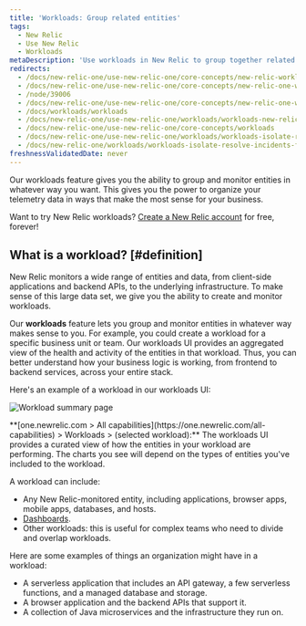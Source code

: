 ```yaml
---
title: 'Workloads: Group related entities'
tags:
  - New Relic 
  - Use New Relic 
  - Workloads
metaDescription: 'Use workloads in New Relic to group together related entities that make up a business unit or team unit, making it easier to isolate and troubleshoot issues.'
redirects:
  - /docs/new-relic-one/use-new-relic-one/core-concepts/new-relic-workloads-create-groupings-entities
  - /docs/new-relic-one/use-new-relic-one/core-concepts/new-relic-one-workloads-observe-your-full-stack
  - /node/39006
  - /docs/new-relic-one/use-new-relic-one/core-concepts/new-relic-one-workloads-isolate-resolve-incidents-faster
  - /docs/workloads/workloads
  - /docs/new-relic-one/use-new-relic-one/workloads/workloads-new-relic-one-isolate-resolve-incidents-faster
  - /docs/new-relic-one/use-new-relic-one/core-concepts/workloads
  - /docs/new-relic-one/use-new-relic-one/workloads/workloads-isolate-resolve-incidents-faster
  - /docs/new-relic-one/workloads/workloads-isolate-resolve-incidents-faster
freshnessValidatedDate: never
---
```




Our workloads feature gives you the ability to group and monitor entities in whatever way you want. This gives you the power to organize your telemetry data in ways that make the most sense for your business.

Want to try New Relic workloads? [Create a New Relic account](https://newrelic.com/signup) for free, forever!

## What is a workload? [#definition]

New Relic monitors a wide range of entities and data, from client-side applications and backend APIs, to the underlying infrastructure. To make sense of this large data set, we give you the ability to create and monitor workloads.

Our **workloads** feature lets you group and monitor entities in whatever way makes sense to you. For example, you could create a workload for a specific business unit or team. Our workloads UI provides an aggregated view of the health and activity of the entities in that workload. Thus, you can better understand how your business logic is working, from frontend to backend services, across your entire stack.

Here's an example of a workload in our workloads UI:

<img
  title="Workload summary page"
  alt="Workload summary page"
  src={workloadsWorkloadSummaryPage}
/>

<figcaption>
  **[one.newrelic.com > All capabilities](https://one.newrelic.com/all-capabilities) > Workloads > (selected workload):** The workloads UI provides a curated view of how the entities in your workload are performing. The charts you see will depend on the types of entities you've included to the workload.
</figcaption>

A workload can include:

* Any New Relic-monitored entity, including applications, browser apps, mobile apps, databases, and hosts.
* [Dashboards](/docs/dashboards/new-relic-one-dashboards/get-started/introduction-new-relic-one-dashboards).
* Other workloads: this is useful for complex teams who need to divide and overlap workloads.

Here are some examples of things an organization might have in a workload:

* A serverless application that includes an API gateway, a few serverless functions, and a managed database and storage.
* A browser application and the backend APIs that support it.
* A collection of Java microservices and the infrastructure they run on.


